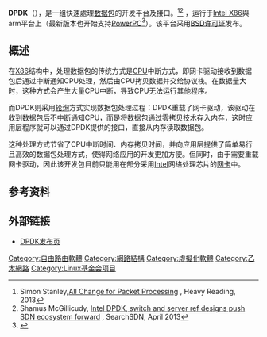 {{multiple issues| 
{{refimprove|time=2015-08-27T10:43:05+00:00}}
{{expand|time=2015-08-27T10:42:58+00:00}}
{{Orphan|time=2018-06-01T08:26:33+00:00}}
}}
{{NoteTA
|G1=IT
}}
{{Infobox Software
| name                   = DPDK
| logo                   = Intel DPDK GTR Back.jpg
| latest_release_version = 17.05
| latest_release_date    = {{release date|df=yes|2017|05|10}}
| operating_system       = [[FreeBSD|FreeBSD]], [[Linux|Linux]]
| genre                  = 數據包 處理
| status                 = 活躍
| programming_language   = C
| license                = [[BSD|BSD]]
| website                = {{URL|dpdk.org}}
}}
'''DPDK'''（{{lang-en|Data Plane Development Kit}}），是一组快速處理[[数据包|数据包]]的开发平台及接口。<ref>Simon Stanley,[http://www.heavyreading.com/commchip/document.asp?doc_id=228565 All Change for Packet Processing] {{Wayback|url=http://www.heavyreading.com/commchip/document.asp?doc_id=228565 |date=20160821215058 }}, Heavy Reading, 2013</ref><ref>Shamus McGillicudy, [http://searchsdn.techtarget.com/news/2240182264/Intel-DPDK-switch-and-server-ref-designs-push-SDN-ecosystem-forward Intel DPDK, switch and server ref designs push SDN ecosystem forward] {{Wayback|url=http://searchsdn.techtarget.com/news/2240182264/Intel-DPDK-switch-and-server-ref-designs-push-SDN-ecosystem-forward |date=20150918212638 }}, SearchSDN, April 2013</ref> ，运行于[[x86|Intel X86]]與arm平台上（最新版本也开始支持[[PowerPC|PowerPC]]<ref>{{Cite web |url=http://dev.dpdk.narkive.com/717EdZ0r/dpdk-dev-dpdk-announce-dpdk-1-8-0-released |title=存档副本 |accessdate=2015-08-27 |archive-date=2015-06-26 |archive-url=https://web.archive.org/web/20150626113652/http://dev.dpdk.narkive.com/717EdZ0r/dpdk-dev-dpdk-announce-dpdk-1-8-0-released |dead-url=no }}</ref>）。该平台采用[[BSD许可证|BSD许可证]]发布。

== 概述 ==
在[[X86|X86]]结构中，处理数据包的传统方式是[[中央处理器|CPU]]中断方式，即网卡驱动接收到数据包后通过中断通知CPU处理，然后由CPU拷贝数据并交给协议栈。在数据量大时，这种方式会产生大量CPU中断，导致CPU无法运行其他程序。

而DPDK则采用[[輪詢|轮询]]方式实现数据包处理过程：DPDK重载了网卡驱动，该驱动在收到数据包后不中断通知CPU，而是将数据包通过[[零拷贝|零拷贝]]技术存入[[内存|内存]]，这时应用层程序就可以通过DPDK提供的接口，直接从内存读取数据包。

这种处理方式节省了CPU中断时间、内存拷贝时间，并向应用层提供了简单易行且高效的数据包处理方式，使得网络应用的开发更加方便。但同时，由于需要重载网卡驱动，因此该开发包目前只能用在部分采用[[英特尔|Intel]]网络处理芯片的[[网卡|网卡]]中。

== 参考资料 ==
<references />

== 外部链接 ==
* [http://www.dpdk.org DPDK发布页]{{Wayback|url=http://www.dpdk.org/ |date=20200906020645 }}


[[Category:自由路由軟體|Category:自由路由軟體]]
[[Category:網路結構|Category:網路結構]]
[[Category:虛擬化軟體|Category:虛擬化軟體]]
[[Category:乙太網路|Category:乙太網路]]
[[Category:Linux基金会项目|Category:Linux基金会项目]]